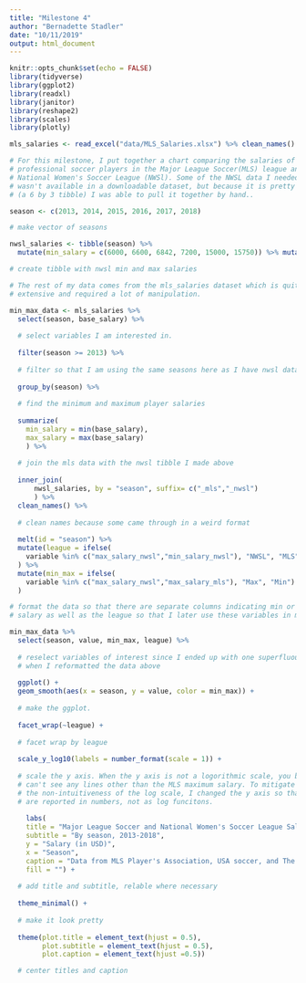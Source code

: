 ```yaml
---
title: "Milestone 4"
author: "Bernadette Stadler"
date: "10/11/2019"
output: html_document
---
```


```r
knitr::opts_chunk$set(echo = FALSE)
library(tidyverse)
library(ggplot2)
library(readxl)
library(janitor)
library(reshape2)
library(scales)
library(plotly)
```

```r
mls_salaries <- read_excel("data/MLS_Salaries.xlsx") %>% clean_names()
```

```r

# For this milestone, I put together a chart comparing the salaries of 
# professional soccer players in the Major League Soccer(MLS) league and the 
# National Women's Soccer League (NWSl). Some of the NWSL data I needed to use 
# wasn't available in a downloadable dataset, but because it is pretty minimal 
# (a 6 by 3 tibble) I was able to pull it together by hand.. 

season <- c(2013, 2014, 2015, 2016, 2017, 2018)

# make vector of seasons 

nwsl_salaries <- tibble(season) %>% 
  mutate(min_salary = c(6000, 6600, 6842, 7200, 15000, 15750)) %>% mutate(max_salary = c(30000, 31500, 37800, 39700, 41700, 44000))

# create tibble with nwsl min and max salaries 

# The rest of my data comes from the mls_salaries dataset which is quite 
# extensive and required a lot of manipulation. 

min_max_data <- mls_salaries %>% 
  select(season, base_salary) %>% 
  
  # select variables I am interested in. 
  
  filter(season >= 2013) %>% 
  
  # filter so that I am using the same seasons here as I have nwsl data for 
  
  group_by(season) %>% 
  
  # find the minimum and maximum player salaries
  
  summarize(
    min_salary = min(base_salary), 
    max_salary = max(base_salary)
    ) %>% 
  
  # join the mls data with the nwsl tibble I made above
  
  inner_join(
      nwsl_salaries, by = "season", suffix= c("_mls","_nwsl")
      ) %>% 
  clean_names() %>% 
  
  # clean names because some came through in a weird format 
  
  melt(id = "season") %>%
  mutate(league = ifelse(
    variable %in% c("max_salary_nwsl","min_salary_nwsl"), "NWSL", "MLS")
  ) %>% 
  mutate(min_max = ifelse(
    variable %in% c("max_salary_nwsl","max_salary_mls"), "Max", "Min")
  )

# format the data so that there are separate columns indicating min or max 
# salary as well as the league so that I later use these variables in my ggplot

```

```r

min_max_data %>% 
  select(season, value, min_max, league) %>% 
  
  # reselect variables of interest since I ended up with one superfluous column
  # when I reformatted the data above 
  
  ggplot() + 
  geom_smooth(aes(x = season, y = value, color = min_max)) + 
  
  # make the ggplot. 
  
  facet_wrap(~league) +
  
  # facet wrap by league 
  
  scale_y_log10(labels = number_format(scale = 1)) +
  
  # scale the y axis. When the y axis is not a logorithmic scale, you basically
  # can't see any lines other than the MLS maximum salary. To mitigate some of
  # the non-intuitiveness of the log scale, I changed the y axis so that values
  # are reported in numbers, not as log funcitons. 
  
    labs(
    title = "Major League Soccer and National Women's Soccer League Salaries",
    subtitle = "By season, 2013-2018",
    y = "Salary (in USD)",
    x = "Season", 
    caption = "Data from MLS Player's Association, USA soccer, and The Equalizer.",
    fill = "") +
  
  # add title and subtitle, relable where necessary 
  
  theme_minimal() +
  
  # make it look pretty 
  
  theme(plot.title = element_text(hjust = 0.5), 
        plot.subtitle = element_text(hjust = 0.5),
        plot.caption = element_text(hjust =0.5))

  # center titles and caption


```